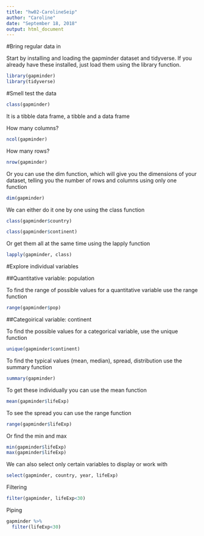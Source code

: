 ```yaml
---
title: "hw02-CarolineSeip"
author: "Caroline"
date: "September 18, 2018"
output: html_document
---
```


#Bring regular data in

Start by installing and loading the gapminder dataset and tidyverse. If you already have these installed, just load them using the library function.
```r
library(gapminder)
library(tidyverse)
```

#Smell test the data

```r
class(gapminder)
```
It is a tibble data frame, a tibble and a data frame

How many columns?
```r
ncol(gapminder)
```

How many rows?
```r
nrow(gapminder)
```

Or you can use the dim function, which will give you the dimensions of your dataset, telling you the number of rows and columns using only one function
```r
dim(gapminder)
```

We can either do it one by one using the class function

```r
class(gapminder$country)
```
```r
class(gapminder$continent)
```


Or get them all at the same time using the lapply function
```r
lapply(gapminder, class)
```

#Explore individual variables

##Quantitative variable: population

To find the range of possible values for a quantitative variable use the range function
```r
range(gapminder$pop)
```

##Categoirical variable: continent

To find the possible values for a categorical variable, use the unique function
```r
unique(gapminder$continent)
```

To find the typical values (mean, median), spread, distribution use the summary function
```r
summary(gapminder)
```

To get these individually you can use the mean function
```r
mean(gapminder$lifeExp)
```

To see the spread you can use the range function
```r
range(gapminder$lifeExp)
```

Or find the min and max
```r
min(gapminder$lifeExp)
max(gapminder$lifeExp)
```

We can also select only certain variables to display or work with
```r
select(gapminder, country, year, lifeExp)
```

Filtering
```r
filter(gapminder, lifeExp<30)
```

Piping
```r
gapminder %>%
  filter(lifeExp<30)
```

